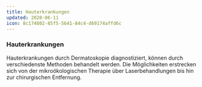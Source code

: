 ```yaml
---
title: Hauterkrankungen
updated: 2020-06-11
icon: 8c174802-85f5-5641-84c4-d69174affd6c
---
```


### Hauterkrankungen

Hauterkrankungen durch Dermatoskopie diagnostiziert, können durch verschiedenste Methoden behandelt werden. Die Möglichkeiten erstrecken sich von der mikroökologischen Therapie über Laserbehandlungen bis hin zur chirurgischen Entfernung.
